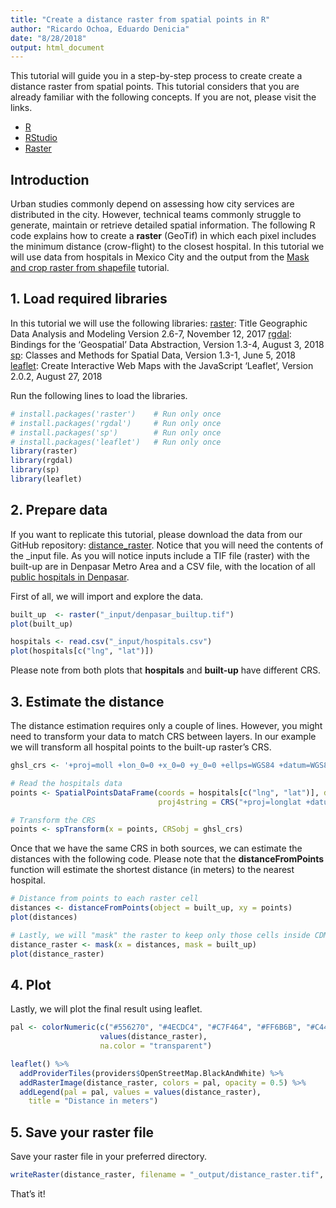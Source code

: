 ```yaml
---
title: "Create a distance raster from spatial points in R"
author: "Ricardo Ochoa, Eduardo Denicia"
date: "8/28/2018"
output: html_document
---
```


This tutorial will guide you in a step-by-step process to create create a distance raster from spatial points. This tutorial considers that you are already familiar with the following concepts. If you are not, please visit the links.

- [R](https://www.r-project.org/)
- [RStudio](https://www.rstudio.com)
- [Raster](https://en.wikipedia.org/wiki/Raster_graphics)

## Introduction 
Urban studies commonly depend on assessing how city services are distributed in the city. However, technical teams commonly struggle to generate, maintain or retrieve detailed spatial information. The following R code explains how to create a **raster** (GeoTif) in which each pixel includes the minimum distance (crow-flight) to the closest hospital. In this tutorial we will use data from hospitals in Mexico City and the output from the [Mask and crop raster from shapefile](https://github.com/ricardoochoa/ST_preprocessing/tree/master/mask_and_crop_raster_from_shapefile) tutorial.

## 1. Load required libraries
In this tutorial we will use the following libraries:
[raster](https://cran.r-project.org/web/packages/raster/raster.pdf): Title Geographic Data Analysis and Modeling Version 2.6-7, November 12, 2017
[rgdal](https://cran.r-project.org/web/packages/rgdal/rgdal.pdf): Bindings for the 'Geospatial' Data Abstraction, Version 1.3-4, August 3, 2018
[sp](https://cran.r-project.org/web/packages/sp/sp.pdf): Classes and Methods for Spatial Data, Version 1.3-1, June 5, 2018
[leaflet](https://cran.r-project.org/web/packages/leaflet/leaflet.pdf): Create Interactive Web Maps with the JavaScript 'Leaflet', Version 2.0.2, August 27, 2018

Run the following lines to load the libraries. 

```r
# install.packages('raster')    # Run only once
# install.packages('rgdal')     # Run only once
# install.packages('sp')        # Run only once
# install.packages('leaflet')   # Run only once
library(raster)
library(rgdal)
library(sp)
library(leaflet)
```

## 2. Prepare data
If you want to replicate this tutorial, please download the data from our GitHub repository: [distance_raster](https://github.com/ricardoochoa/ST_preprocessing/tree/master/distance_raster). Notice that you will need the contents of the _input file. As you will notice inputs include a TIF file (raster) with the built-up are in Denpasar Metro Area and a CSV file, with the location of all [public hospitals in Denpasar](http://geoportal.denpasarkota.go.id:8080/geoserver/web/). 

First of all, we will import and explore the data.

```r
built_up  <- raster("_input/denpasar_builtup.tif")
plot(built_up)

hospitals <- read.csv("_input/hospitals.csv")
plot(hospitals[c("lng", "lat")])

```

Please note from both plots that **hospitals** and **built-up** have different CRS. 

## 3. Estimate the distance
The distance estimation requires only a couple of lines. However, you might need to transform your data to match CRS between layers. In our example we will transform all hospital points to the built-up raster's CRS. 

```r
ghsl_crs <- '+proj=moll +lon_0=0 +x_0=0 +y_0=0 +ellps=WGS84 +datum=WGS84 +units=m +no_defs'

# Read the hospitals data 
points <- SpatialPointsDataFrame(coords = hospitals[c("lng", "lat")], data = hospitals,
                                 proj4string = CRS("+proj=longlat +datum=WGS84 +ellps=WGS84 +towgs84=0,0,0"))

# Transform the CRS
points <- spTransform(x = points, CRSobj = ghsl_crs)

```
Once that we have the same CRS in both sources, we can estimate the distances with the following code. Please note that the **distanceFromPoints** function will estimate the shortest distance (in meters) to the nearest hospital. 

```r
# Distance from points to each raster cell
distances <- distanceFromPoints(object = built_up, xy = points)
plot(distances)

# Lastly, we will "mask" the raster to keep only those cells inside CDMX
distance_raster <- mask(x = distances, mask = built_up)
plot(distance_raster)
```

## 4. Plot
Lastly, we will plot the final result using leaflet. 

```r

pal <- colorNumeric(c("#556270", "#4ECDC4", "#C7F464", "#FF6B6B", "#C44D58"),
                    values(distance_raster),
                    na.color = "transparent")

leaflet() %>%
  addProviderTiles(providers$OpenStreetMap.BlackAndWhite) %>%
  addRasterImage(distance_raster, colors = pal, opacity = 0.5) %>%
  addLegend(pal = pal, values = values(distance_raster),
    title = "Distance in meters")

```

## 5. Save your raster file

Save your raster file in your preferred directory.

```r
writeRaster(distance_raster, filename = "_output/distance_raster.tif", overwrite = TRUE)
```

That's it!


